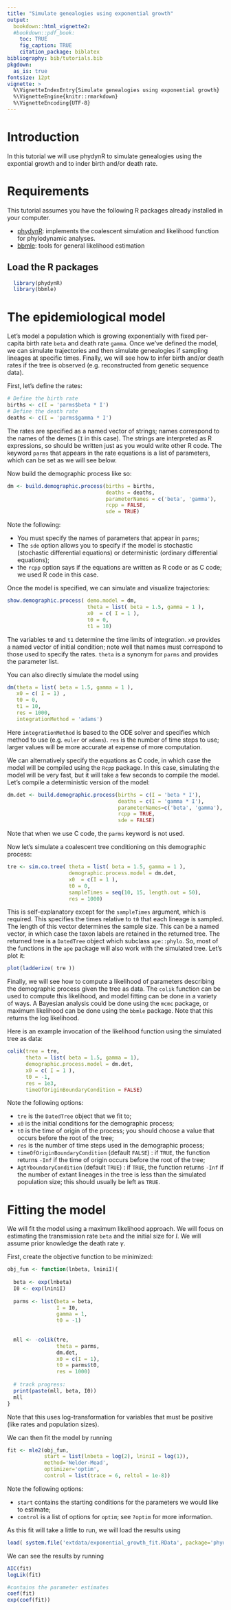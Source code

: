 ```yaml
---
title: "Simulate genealogies using exponential growth"
output:
  bookdown::html_vignette2:
  #bookdown::pdf_book:
    toc: TRUE
    fig_caption: TRUE
    citation_package: biblatex
bibliography: bib/tutorials.bib
pkgdown:
  as_is: true
fontsize: 12pt
vignette: >
  %\VignetteIndexEntry{Simulate genealogies using exponential growth}
  %\VignetteEngine{knitr::rmarkdown}
  %\VignetteEncoding{UTF-8}
---
```


# Introduction

In this tutorial we will use phydynR to simulate genealogies using the expontial
growth and to inder birth and/or death rate.

# Requirements

This tutorial assumes you have the following R packages already installed in
your computer.

* [phydynR](https://github.com/emvolz-phylodynamics/phydynR): implements the coalescent simulation and likelihood function for phylodynamic analyses.
* [bbmle](https://github.com/bbolker/bbmle): tools for general likelihood estimation


## Load the R packages

```r
  library(phydynR)
  library(bbmle)

```

# The epidemiological model

Let's model a population which is growing exponentially with fixed per-capita birth rate `beta` and death rate `gamma`. 
Once we've defined the model, we can simulate trajectories and then simulate genealogies if sampling lineages at specific times. 
Finally, we will see how to infer birth and/or death rates if the tree is observed (e.g. reconstructed from genetic sequence data). 

First, let's define the rates: 

```r
# Define the birth rate
births <- c(I = 'parms$beta * I')
# Define the death rate
deaths <- c(I = 'parms$gamma * I')
```

The rates are specified as a named vector of strings; names correspond to the 
names of the demes (`I` in this case). The strings are interpreted as R expressions, 
so should be written just as you would write other R code. The keyword `parms` 
that appears in the rate equations is a list of parameters, which can be set as 
we will see below. 

Now build the demographic process like so:
```r
dm <- build.demographic.process(births = births,
                                deaths = deaths,
                                parameterNames = c('beta', 'gamma'),
                                rcpp = FALSE,
                                sde = TRUE)
```

Note the following:

* You must specify the names of parameters that appear in `parms`; 
* The `sde` option allows you to specify if the model is stochastic (stochastic differential equations) or deterministic (ordinary differential equations);
* the `rcpp` option says if the equations are written as R code or as C code; 
we used R code in this case. 

Once the model is specified, we can simulate and visualize trajectories: 

```r
show.demographic.process( demo.model = dm,
                          theta = list( beta = 1.5, gamma = 1 ),
                          x0  = c( I = 1 ),
                          t0 = 0,
                          t1 = 10) 
```

The variables `t0` and `t1` determine the time limits of integration. 
`x0` provides a named vector of initial condition; note well that names must 
correspond to those used to specify the rates. `theta` is a synonym for `parms` 
and provides the parameter list. 

You can also directly simulate the model using

```r
dm(theta = list( beta = 1.5, gamma = 1 ),
   x0 = c( I = 1) ,
   t0 = 0,
   t1 = 10,
   res = 1000, 
   integrationMethod = 'adams')
```

Here `integrationMethod` is based to the ODE solver and specifies which method to 
use (e.g. `euler` or `adams`). `res` is the number of time steps to use; larger 
values will be more accurate at expense of more computation. 

We can alternatively specify the equations as C code, in which case the model 
will be compiled using the `Rcpp` package. In this case, simulating the model will 
be very fast, but it will take a few seconds to compile the model. 
Let's compile a deterministic version of the model:

```r
dm.det <- build.demographic.process(births = c(I = 'beta * I'),
                                    deaths = c(I = 'gamma * I'),
                                    parameterNames=c('beta', 'gamma'),
                                    rcpp = TRUE,
                                    sde = FALSE)
```

Note that when we use C code, the `parms` keyword is not used. 

Now let's simulate a coalescent tree conditioning on this demographic process: 
```r
tre <- sim.co.tree( theta = list( beta = 1.5, gamma = 1 ),
                    demographic.process.model = dm.det,
                    x0  = c(I = 1 ),
                    t0 = 0,
                    sampleTimes = seq(10, 15, length.out = 50),
                    res = 1000) 
```

This is self-explanatory except for the `sampleTimes` argument, which is required. 
This specifies the times relative to `t0` that each lineage is sampled. 
The length of this vector determines the sample size. 
This can be a named vector, in which case the taxon labels are retained in 
the returned tree.  The returned tree is a `DatedTree` object which subclass 
`ape::phylo`. So, most of the functions in the `ape` package will also work 
with the simulated tree. Let's plot it: 

```r
plot(ladderize( tre ))
```

Finally, we will see how to compute a likelihood of parameters describing the 
demographic process given the tree as data. The `colik` function can be used to 
compute this likelihood, and model fitting can be done in a variety of ways. 
A Bayesian analysis could be done using the `mcmc` package, 
or maximum likelihood can be done using the `bbmle` package. 
Note that this returns the log likelihood. 

Here is an example invocation of the likelihood function using the simulated tree as data: 
```r
colik(tree = tre,
      theta = list( beta = 1.5, gamma = 1),
      demographic.process.model = dm.det,
      x0 = c( I = 1 ),
      t0 = -1,
      res = 1e3,
      timeOfOriginBoundaryCondition = FALSE)
```

Note the following options:

* `tre` is the `DatedTree` object that we fit to;
* `x0` is the initial conditions for the demographic process;
* `t0` is the time of origin of the process; you should choose a value that occurs 
before the root of the tree;
* `res` is the number of time steps used in the demographic process;
* `timeOfOriginBoundaryCondition` (default `FALSE`) : if `TRUE`, the function 
returns `-Inf` if the time of origin occurs before the root of the tree;
* `AgtYboundaryCondition` (default `TRUE`) : if `TRUE`, the function returns `-Inf` 
if the number of extant lineages in the tree is less than the simulated population 
size; this should usually be left as `TRUE`.

# Fitting the model

We will fit the model using a maximum likelihood approach.
We will focus on estimating the transmission rate `beta` and the initial size for
$I$. We will assume prior knowledge the death rate $\gamma$.

First, create the objective function to be minimized:

```r
obj_fun <- function(lnbeta, lniniI){
  
  beta <- exp(lnbeta)
  I0 <- exp(lniniI)
  
  parms <- list(beta = beta, 
                I = I0, 
                gamma = 1, 
                t0 = -1)
  
  
  mll <- -colik(tre,
                theta = parms,
                dm.det,
                x0 = c(I = 1),
                t0 = parms$t0,
                res = 1000)
  
  # track progress:
  print(paste(mll, beta, I0))
  mll
}
```


Note that this uses log-transformation for variables that must be positive (like
rates and population sizes).

We can then fit the model by running

```r

fit <- mle2(obj_fun,
            start = list(lnbeta = log(2), lniniI = log(1)),
            method='Nelder-Mead', 
            optimizer='optim',
            control = list(trace = 6, reltol = 1e-8))
```

Note the following options:

* `start` contains the starting conditions for the parameters we would like to 
estimate;
* `control` is a list of options for `optim`; see `?optim` for more information.

As this fit will take a little to run, we will load the results using

```r
load( system.file('extdata/exponential_growth_fit.RData', package='phydynR') )
```

We can see the results by running

```r
AIC(fit)
logLik(fit)

#contains the parameter estimates
coef(fit)
exp(coef(fit))
```